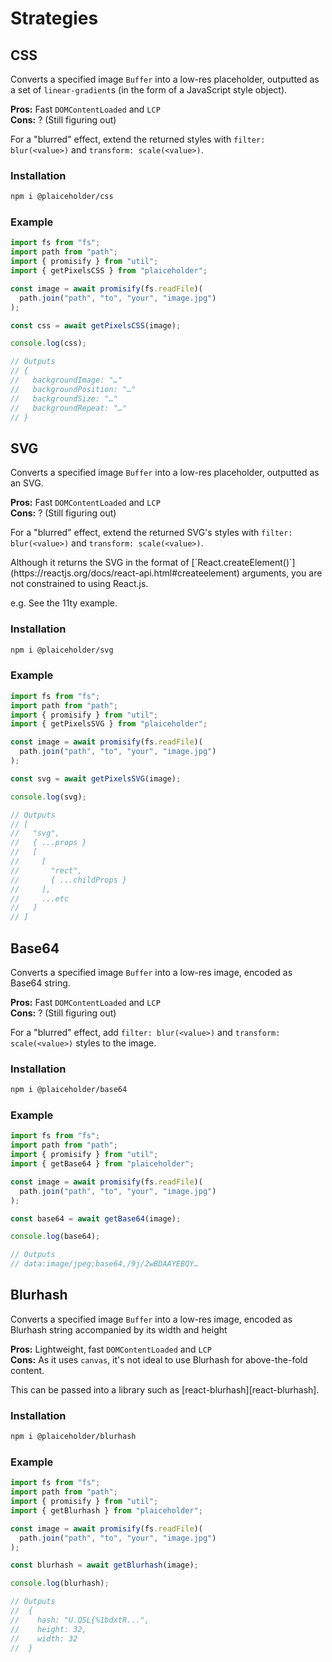 
# Strategies

## CSS

Converts a specified image `Buffer` into a low-res placeholder, outputted as a set of `linear-gradient`s (in the form of a JavaScript style object).

**Pros:** Fast `DOMContentLoaded` and `LCP`  
**Cons:** ? (Still figuring out)

For a "blurred" effect, extend the returned styles with `filter: blur(<value>)` and `transform: scale(<value>)`.

### Installation

```sh
npm i @plaiceholder/css
```

### Example

```js
import fs from "fs";
import path from "path";
import { promisify } from "util";
import { getPixelsCSS } from "plaiceholder";

const image = await promisify(fs.readFile)(
  path.join("path", "to", "your", "image.jpg")
);

const css = await getPixelsCSS(image);

console.log(css);

// Outputs
// {
//   backgroundImage: "…"
//   backgroundPosition: "…"
//   backgroundSize: "…"
//   backgroundRepeat: "…"
// }
```

## SVG

Converts a specified image `Buffer` into a low-res placeholder, outputted as an SVG.

**Pros:** Fast `DOMContentLoaded` and `LCP`  
**Cons:** ? (Still figuring out)

For a "blurred" effect, extend the returned SVG's styles with `filter: blur(<value>)` and `transform: scale(<value>)`.

<Callout>
Although it returns the SVG in the format of [`React.createElement()`](https://reactjs.org/docs/react-api.html#createelement) arguments, you are not constrained to using React.js.

e.g. See the 11ty example.

</Callout>

### Installation

```sh
npm i @plaiceholder/svg
```

### Example

```js
import fs from "fs";
import path from "path";
import { promisify } from "util";
import { getPixelsSVG } from "plaiceholder";

const image = await promisify(fs.readFile)(
  path.join("path", "to", "your", "image.jpg")
);

const svg = await getPixelsSVG(image);

console.log(svg);

// Outputs
// [
//   "svg",
//   { ...props }
//   [
//     [
//       "rect",
//       { ...childProps }
//     ],
//     ...etc
//   ]
// ]
```

## Base64

Converts a specified image `Buffer` into a low-res image, encoded as Base64 string.

**Pros:** Fast `DOMContentLoaded` and `LCP`  
**Cons:** ? (Still figuring out)

For a "blurred" effect, add `filter: blur(<value>)` and `transform: scale(<value>)` styles to the image.

### Installation

```sh
npm i @plaiceholder/base64
```

### Example

```js
import fs from "fs";
import path from "path";
import { promisify } from "util";
import { getBase64 } from "plaiceholder";

const image = await promisify(fs.readFile)(
  path.join("path", "to", "your", "image.jpg")
);

const base64 = await getBase64(image);

console.log(base64);

// Outputs
// data:image/jpeg;base64,/9j/2wBDAAYEBQY…
```

## Blurhash

Converts a specified image `Buffer` into a low-res image, encoded as Blurhash string accompanied by its width and height

**Pros:** Lightweight, fast `DOMContentLoaded` and `LCP`  
**Cons:** As it uses `canvas`, it's not ideal to use Blurhash for above-the-fold content.

This can be passed into a library such as [react-blurhash][react-blurhash].

### Installation

```sh
npm i @plaiceholder/blurhash
```

### Example

```js
import fs from "fs";
import path from "path";
import { promisify } from "util";
import { getBlurhash } from "plaiceholder";

const image = await promisify(fs.readFile)(
  path.join("path", "to", "your", "image.jpg")
);

const blurhash = await getBlurhash(image);

console.log(blurhash);

// Outputs
//  {
//    hash: "U.QSL{%1bdxtR...",
//    height: 32,
//    width: 32
//  }
```
